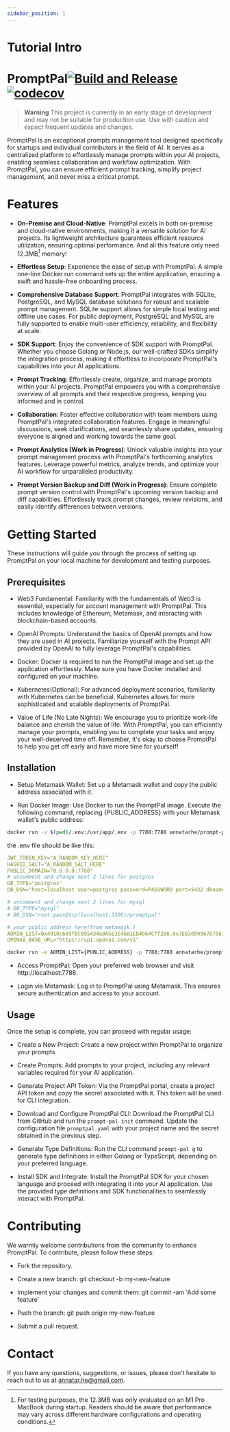 ```yaml
---
sidebar_position: 1
---
```


# Tutorial Intro
# PromptPal[![Build and Release](https://github.com/PromptPal/PromptPal/actions/workflows/release.yaml/badge.svg)](https://github.com/PromptPal/PromptPal/actions/workflows/release.yaml)[![codecov](https://codecov.io/gh/PromptPal/PromptPal/branch/master/graph/badge.svg?token=E6VR5K084W)](https://codecov.io/gh/PromptPal/PromptPal)

> **Warning**
> This project is currently in an early stage of development and may not be suitable for production use. Use with caution and expect frequent updates and changes.

PromptPal is an exceptional prompts management tool designed specifically for startups and individual contributors in the field of AI. It serves as a centralized platform to effortlessly manage prompts within your AI projects, enabling seamless collaboration and workflow optimization. With PromptPal, you can ensure efficient prompt tracking, simplify project management, and never miss a critical prompt.


<YouTube videoId="IjfrQNRUg_I" />

# Features
- **On-Premise and Cloud-Native**: PromptPal excels in both on-premise and cloud-native environments, making it a versatile solution for AI projects. Its lightweight architecture guarantees efficient resource utilization, ensuring optimal performance. And all this feature only need 12.3MB[^1] memory!

- **Effortless Setup**: Experience the ease of setup with PromptPal. A simple one-line Docker run command sets up the entire application, ensuring a swift and hassle-free onboarding process.

- **Comprehensive Database Support**: PromptPal integrates with SQLite, PostgreSQL, and MySQL database solutions for robust and scalable prompt management. SQLite support allows for simple local testing and offline use cases. For public deployment, PostgreSQL and MySQL are fully supported to enable multi-user efficiency, reliability, and flexibility at scale.

- **SDK Support**: Enjoy the convenience of SDK support with PromptPal. Whether you choose Golang or Node.js, our well-crafted SDKs simplify the integration process, making it effortless to incorporate PromptPal's capabilities into your AI applications.

- **Prompt Tracking**: Effortlessly create, organize, and manage prompts within your AI projects. PromptPal empowers you with a comprehensive overview of all prompts and their respective progress, keeping you informed and in control.

- **Collaboration**: Foster effective collaboration with team members using PromptPal's integrated collaboration features. Engage in meaningful discussions, seek clarifications, and seamlessly share updates, ensuring everyone is aligned and working towards the same goal.

- **Prompt Analytics (Work in Progress)**: Unlock valuable insights into your prompt management process with PromptPal's forthcoming analytics features. Leverage powerful metrics, analyze trends, and optimize your AI workflow for unparalleled productivity.

- **Prompt Version Backup and Diff (Work in Progress)**: Ensure complete prompt version control with PromptPal's upcoming version backup and diff capabilities. Effortlessly track prompt changes, review revisions, and easily identify differences between versions.

# Getting Started
These instructions will guide you through the process of setting up PromptPal on your local machine for development and testing purposes.

## Prerequisites
- Web3 Fundamental: Familiarity with the fundamentals of Web3 is essential, especially for account management with PromptPal. This includes knowledge of Ethereum, Metamask, and interacting with blockchain-based accounts.

- OpenAI Prompts: Understand the basics of OpenAI prompts and how they are used in AI projects. Familiarize yourself with the Prompt API provided by OpenAI to fully leverage PromptPal's capabilities.

- Docker: Docker is required to run the PromptPal image and set up the application effortlessly. Make sure you have Docker installed and configured on your machine.

- Kubernetes(Optional): For advanced deployment scenarios, familiarity with Kubernetes can be beneficial. Kubernetes allows for more sophisticated and scalable deployments of PromptPal.

- Value of Life (No Late Nights): We encourage you to prioritize work-life balance and cherish the value of life. With PromptPal, you can efficiently manage your prompts, enabling you to complete your tasks and enjoy your well-deserved time off. Remember, it's okay to choose PromptPal to help you get off early and have more time for yourself!

## Installation
- Setup Metamask Wallet: Set up a Metamask wallet and copy the public address associated with it.

- Run Docker Image: Use Docker to run the PromptPal image. Execute the following command, replacing \{PUBLIC_ADDRESS\} with your Metamask wallet's public address:

```bash
docker run -v $(pwd)/.env:/usr/app/.env -p 7788:7788 annatarhe/prompt-pal:latest
```

the .env file should be like this:

```yaml
JWT_TOKEN_KEY="A_RANDOM_KEY_HERE"
HASHID_SALT="A_RANDOM_SALT_HERE"
PUBLIC_DOMAIN="0.0.0.0:7788"
# uncomment and change next 2 lines for postgres
DB_TYPE="postgres"
DB_DSN="host=localhost user=postgres password=PASSWORD port=5432 dbname=promptpal sslmode=disable"

# uncomment and change next 2 lines for mysql
# DB_TYPE="mysql"
# DB_DSN="root:pass@tcp(localhost:3306)/promptpal"

# your public address here(from metamask.)
ADMIN_LIST=0x4910c609fBC895434a0A5E3E46B1Eb4b64Cff2B8,0x7E63d899676756711d29DD989bb9F5a868C20e1D
OPENAI_BASE_URL="https://api.openai.com/v1"
```

```bash
docker run -e ADMIN_LIST={PUBLIC_ADDRESS} -p 7788:7788 annatarhe/prompt-pal:latest
```

- Access PromptPal: Open your preferred web browser and visit http://localhost:7788.

- Login via Metamask: Log in to PromptPal using Metamask. This ensures secure authentication and access to your account.

## Usage
Once the setup is complete, you can proceed with regular usage:

- Create a New Project: Create a new project within PromptPal to organize your prompts.

- Create Prompts: Add prompts to your project, including any relevant variables required for your AI application.

- Generate Project API Token: Via the PromptPal portal, create a project API token and copy the secret associated with it. This token will be used for CLI integration.

- Download and Configure PromptPal CLI: Download the PromptPal CLI from GitHub and run the `prompt-pal init` command. Update the configuration file `promptpal.yaml` with your project name and the secret obtained in the previous step.

- Generate Type Definitions: Run the CLI command `prompt-pal g` to generate type definitions in either Golang or TypeScript, depending on your preferred language.

- Install SDK and Integrate: Install the PromptPal SDK for your chosen language and proceed with integrating it into your AI application. Use the provided type definitions and SDK functionalities to seamlessly interact with PromptPal.

# Contributing
We warmly welcome contributions from the community to enhance PromptPal. To contribute, please follow these steps:

- Fork the repository.

- Create a new branch: git checkout -b my-new-feature

- Implement your changes and commit them: git commit -am 'Add some feature'

- Push the branch: git push origin my-new-feature

- Submit a pull request.

# Contact
If you have any questions, suggestions, or issues, please don't hesitate to reach out to us at annatar.he@gmail.com.


[^1]: For testing purposes, the 12.3MB was only evaluated on an M1 Pro MacBook during startup. Readers should be aware that performance may vary across different hardware configurations and operating conditions.

